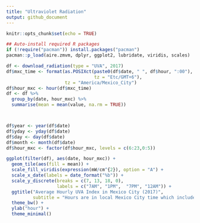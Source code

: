 ```yaml
---
title: "Ultraviolet Radiation"
output: github_document
---
```


```r
knitr::opts_chunk$set(echo = TRUE)
```


```r
## Auto-install required R packages
if (!require("pacman")) install.packages("pacman")
pacman::p_load(aire.zmvm, dplyr, ggplot2, lubridate, viridis, scales)
```

```r
df <- download_radiation(type = "UVA", 2017)
df$mxc_time <- format(as.POSIXct(paste0(df$date, " ", df$hour, ":00"),
                                 tz = "Etc/GMT+6"),
                      tz = "America/Mexico_City")
df$hour_mxc <- hour(df$mxc_time)
df <- df %>%
  group_by(date, hour_mxc) %>%
  summarise(mean = mean(value, na.rm = TRUE))



df$year <- year(df$date)
df$yday <- yday(df$date)
df$day <- day(df$date)
df$month <- month(df$date)
df$hour_mxc <- factor(df$hour_mxc, levels = c(6:23,0:5))

ggplot(filter(df), aes(date, hour_mxc)) + 
  geom_tile(aes(fill = mean)) + 
  scale_fill_viridis(expression(mW/cm^{2}), option = "A") +
  scale_x_date(labels = date_format("%b")) +
  scale_y_discrete(breaks = c(7, 13, 18, 0), 
                   labels = c("7AM", "1PM",  "7PM", "12AM")) +
  ggtitle("Average Hourly UVA Index in Mexico City (2017)",
          subtitle = "Hours are in local Mexico City time which includes daylight saving time\nSource: SIMAT") +
  theme_bw() +
  ylab("hour") +
  theme_minimal()

```
